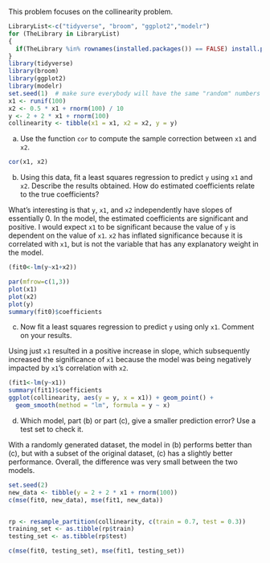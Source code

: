 This problem focuses on the collinearity problem.

```r
LibraryList<-c("tidyverse", "broom", "ggplot2","modelr")
for (TheLibrary in LibraryList)
{
  if(TheLibrary %in% rownames(installed.packages()) == FALSE) install.packages(TheLibrary)
}
library(tidyverse)
library(broom)
library(ggplot2)
library(modelr)
set.seed(1)  # make sure everybody will have the same "random" numbers
x1 <- runif(100)
x2 <- 0.5 * x1 + rnorm(100) / 10
y <- 2 + 2 * x1 + rnorm(100)
collinearity <- tibble(x1 = x1, x2 = x2, y = y)
```

(a) Use the function `cor` to compute the sample correction between `x1` and `x2`.
```r
cor(x1, x2)

```

(b) Using this data, fit a least squares regression to predict `y` using `x1` and `x2`. Describe the results obtained. How do estimated coefficients relate to the true coefficients?

What's interesting is that `y`, `x1`, and `x2` independently have slopes of essentially 0. In the model, the estimated coefficients are significant and positive. I would expect `x1` to be significant because the value of `y` is dependent on the value of `x1`. `x2` has inflated significance because it is correlated with `x1`, but is not the variable that has any explanatory weight in the model.

```r


(fit0<-lm(y~x1+x2))

par(mfrow=c(1,3))
plot(x1)
plot(x2)
plot(y)
summary(fit0)$coefficients


```

(c) Now fit a least squares regression to predict `y` using only `x1`. Comment on your results.

Using just `x1` resulted in a positive increase in slope, which subsequently increased the significance of `x1` because the model was being negatively impacted by `x1`'s correlation with `x2`.

```r

(fit1<-lm(y~x1))
summary(fit1)$coefficients
ggplot(collinearity, aes(y = y, x = x1)) + geom_point() +
  geom_smooth(method = "lm", formula = y ~ x)


```

d) Which model, part (b) or part (c), give a smaller prediction error? Use a test set to check it.

With a randomly generated dataset, the model in (b) performs better than (c), but with a subset of the original dataset, (c) has a slightly better performance. Overall, the difference was very small between the two models.

```r
set.seed(2) 
new_data <- tibble(y = 2 + 2 * x1 + rnorm(100))
c(mse(fit0, new_data), mse(fit1, new_data))


rp <- resample_partition(collinearity, c(train = 0.7, test = 0.3))
training_set <- as.tibble(rp$train)
testing_set <- as.tibble(rp$test)

c(mse(fit0, testing_set), mse(fit1, testing_set))


```